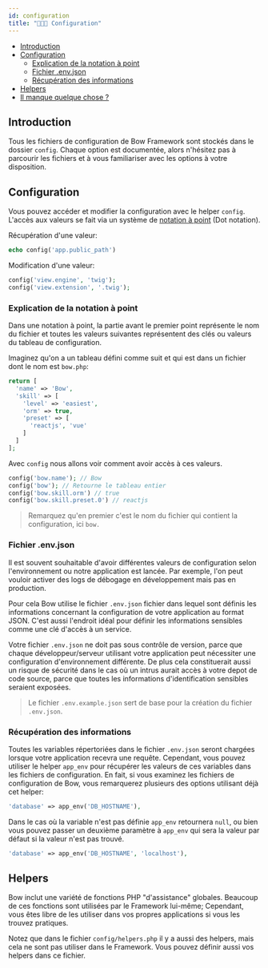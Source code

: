 ```yaml
---
id: configuration
title: "👨🏽‍🔧 Configuration"
---
```



- [Introduction](#introduction)
- [Configuration](#configuration)
  - [Explication de la notation à point](#explication-de-la-notation-à-point)
  - [Fichier .env.json](#fichier-envjson)
  - [Récupération des informations](#récupération-des-informations)
- [Helpers](#helpers)
- [Il manque quelque chose ?](#il-manque-quelque-chose-)

## Introduction

Tous les fichiers de configuration de Bow Framework sont stockés dans le dossier `config`. Chaque option est documentée, alors n'hésitez pas à parcourir les fichiers et à vous familiariser avec les options à votre disposition.

## Configuration

Vous pouvez accéder et modifier la configuration avec le helper `config`. L'accès aux valeurs se fait via un système de [notation à point](#explication-de-la-notation-a-point) (Dot notation).

Récupération d'une valeur:

```php
echo config('app.public_path')
```

Modification d'une valeur:

```php
config('view.engine', 'twig');
config('view.extension', '.twig');
```

### Explication de la notation à point

Dans une notation à point, la partie avant le premier point représente le nom du fichier et toutes les valeurs suivantes
représentent des clés ou valeurs du tableau de configuration.

Imaginez qu'on a un tableau défini comme suit et qui est dans un fichier dont le nom est `bow.php`:

```php
return [
  'name' => 'Bow',
  'skill' => [
    'level' => 'easiest',
    'orm' => true,
    'preset' => [
      'reactjs', 'vue'
    ]
  ]
];
```

Avec `config` nous allons voir comment avoir accès à ces valeurs.

```php
config('bow.name'); // Bow
config('bow'); // Retourne le tableau entier
config('bow.skill.orm') // true
config('bow.skill.preset.0') // reactjs
```

> Remarquez qu'en premier c'est le nom du fichier qui contient la configuration, ici `bow.`

### Fichier .env.json

Il est souvent souhaitable d'avoir différentes valeurs de configuration selon l'environnement ou notre application est lancée. Par exemple, l'on
peut vouloir activer des logs de débogage en développement mais pas en production.

Pour cela Bow utilise le fichier `.env.json` fichier dans lequel sont définis les informations concernant la configuration de votre application au format JSON. C'est aussi l'endroit idéal pour définir les informations sensibles comme une clé d'accès à un service.

Votre fichier `.env.json` ne doit pas sous contrôle de version, parce que chaque développeur/serveur utilisant votre application peut nécessiter une configuration d'environnement différente. De plus cela constituerait aussi un risque de sécurité dans le cas où un intrus aurait accès à votre depot de code source, parce que toutes les informations d'identification sensibles seraient exposées.

> Le fichier `.env.example.json` sert de base pour la création du fichier `.env.json`.

### Récupération des informations

Toutes les variables répertoriées dans le fichier `.env.json` seront chargées lorsque votre application recevra une requête. Cependant, vous pouvez utiliser le helper `app_env` pour récupérer les valeurs de ces variables dans les fichiers de configuration. En fait, si vous examinez les fichiers de configuration de Bow, vous remarquerez plusieurs des options utilisant déjà cet helper:

```php
'database' => app_env('DB_HOSTNAME'),
```

Dans le cas où la variable n'est pas définie `app_env` retournera `null`, ou bien vous pouvez passer un deuxième paramètre à `app_env` qui sera la valeur par défaut si la valeur n'est pas trouvé.

```php
'database' => app_env('DB_HOSTNAME', 'localhost'),
```

## Helpers

Bow inclut une variété de fonctions PHP "d'assistance" globales. Beaucoup de ces fonctions sont utilisées par le Framework lui-même; Cependant, vous êtes libre de les utiliser dans vos propres applications si vous les trouvez pratiques.

Notez que dans le fichier `config/helpers.php` il y a aussi des helpers, mais cela ne sont pas utiliser dans le Framework. Vous pouvez définir aussi vos helpers dans ce fichier.

<SuggestionFeature />
